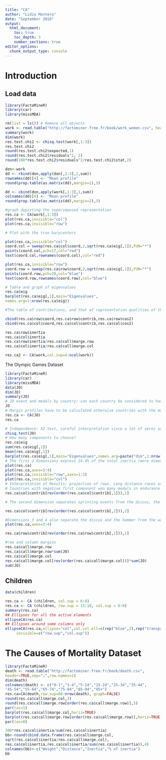 ---
title: "CA"
author: "Lidia Montero"
date: "September 2016"
output: 
  html_document: 
    toc: true
    toc_depth: 3
    number_sections: true
editor_options: 
  chunk_output_type: console
---

# Introduction

## Load data 


```{r}

library(FactoMineR)
library(car)
library(missMDA)

rm(list = ls()) # Remove all objects
work <- read.table("http://factominer.free.fr/book/work_women.csv", header=TRUE,row.names=1,sep=";")
summary(work)
dim(work)
res.test.chi2 <- chisq.test(work[,1:3])
res.test.chi2
round(res.test.chi2$expected,1)
round(res.test.chi2$residuals^2, 2)
round(100*res.test.chi2$residuals^2/res.test.chi2$stat,2)

don<-work
dd <- rbind(don,apply(don[,1:3],2,sum))
rownames(dd)[4] <- "Mean profile"
round(prop.table(as.matrix(dd),margin=1),3)

dd <- cbind(don,apply(work[,1:3],1,sum))
colnames(dd)[4] <- "Mean profile"
round(prop.table(as.matrix(dd),margin=2),3)

#graph depicting the superimposed representation
res.ca <- CA(work[,1:3])
plot(res.ca,invisible="col")
plot(res.ca,invisible="row")

# Plot with the true barycenters

plot(res.ca,invisible="col")
coord.col = sweep(res.ca$col$coord,2,sqrt(res.ca$eig[,1]),FUN="*")
points(coord.col,pch=17,col="red")
text(coord.col,rownames(coord.col),col="red")

plot(res.ca,invisible="row")
coord.row = sweep(res.ca$row$coord,2,sqrt(res.ca$eig[,1]),FUN="*")
points(coord.row,pch=20,col="blue")
text(coord.row,rownames(coord.row),col="blue")

# Table and graph of eigenvalues
res.ca$eig
barplot(res.ca$eig[,1],main="Eigenvalues",
names.arg=1:nrow(res.ca$eig))

#The table of contributions, and that of representation qualities of the rows and columns

cbind(res.ca$row$coord,res.ca$row$contrib,res.ca$row$cos2)
cbind(res.ca$col$coord,res.ca$col$contrib,res.ca$col$cos2)

res.ca$row$inertia
res.ca$col$inertia
res.ca$row$inertia/res.ca$call$marge.row
res.ca$col$inertia/res.ca$call$marge.col

res.ca2 <- CA(work,col.sup=4:ncol(work))
```

The Olympic Games Dataset

```{r}
library(FactoMineR)
library(car)
library(missMDA)
data(JO)
dim(JO)
summary(JO)
# JO event and medals by country: can each country be considered to have the same athletic profile? Can each event be considered to have the same geographical profile ?
JO
# Margin profiles have to be calculated otherwise countries with the most medals have a greater influence on the analysis
res.ca <- CA(JO)
res.ca

# Independence: X2 test, careful interpretation since a lot of zeros are present (consider 80% of the theoretical sample size to be greater than 5, and the others to be greater than 1). Anyway, pvalue is so small, independence can be rejected
chisq.test(JO)
# How many components to choose?
res.ca$eig
sum(res.ca$eig[,1])
mean(res.ca$eig[,1])
barplot(res.ca$eig[,1],main="Eigenvalues",names.arg=paste("dim",1:nrow(res.ca$eig)))
# The first 2 dimensions express 24.4% of the total inertia (more dimensions have to be considered)
plot(res.ca)
plot(res.ca,axes=3:4)
plot(res.ca,invisible="row",axes=1:2)
plot(res.ca,invisible="col")
# Interpretation of Results: projection of rows. Long distance races are separated from the other events on first dimension
# Countries with negative first component won many medals in endurance events (African countries). The most extreme elements are not necessarily those which contributed the most to the construction of the dimensions. Ethiopia, Kenya, and Morocco account for 65% of the construction of the first dimension
res.ca$col$contrib[rev(order(res.ca$col$contrib[,1])),1]

# The second dimension separates sprinting events from the discus, the hammer, and walking (20 km and 50 km)

res.ca$col$contrib[rev(order(res.ca$col$contrib[,2])),2]

#Dimensions 3 and 4 also separate the discus and the hammer from the walking events (20 km and 50 km)
plot(res.ca,axes=3:4)

res.ca$row$contrib[rev(order(res.ca$row$contrib[,1])),1]

#row and column margins 
res.ca$call$marge.row
res.ca$call$marge.row*sum(JO)
res.ca$call$marge.col
res.ca$call$marge.col[rev(order(res.ca$call$marge.col))]*sum(JO)
sum(JO)
```
## Children
```{r}
data(children)

res.ca <- CA (children, col.sup = 6:8)
res.ca <- CA (children, row.sup = 15:18, col.sup = 6:8)
summary(res.ca)
## Ellipses for all the active elements
ellipseCA(res.ca)
## Ellipses around some columns only
ellipseCA(res.ca,ellipse="col",col.col.ell=c(rep("blue",2),rep("transparent",3)),
     invisible=c("row.sup","col.sup"))
```

# The Causes of Mortality Dataset
```{r}
library(FactoMineR)
death <- read.table("http://factominer.free.fr/book/death.csv",
header=TRUE,sep=";",row.names=1)
dim(death)
colnames(death) <- c("0-1","1-4","5-14","15-24","25-34","35-44",
"45-54","55-64","65-74","75-84","85-94","95+")
res.ca=CA(death,row.sup=66:nrow(death), graph=FALSE)
round(res.ca$call$marge.col,3)
round(res.ca$call$marge.row[order(res.ca$call$marge.row)],3)
par(las=1)
barplot(res.ca$call$marge.col,horiz=TRUE)
barplot(res.ca$call$marge.row[order(res.ca$call$marge.row)],horiz=TRUE)
par(las=0)

100*res.ca$col$inertia/sum(res.ca$col$inertia)
bb<-round(cbind.data.frame(res.ca$call$marge.col,
sqrt(res.ca$col$inertia/res.ca$call$marge.col),
res.ca$col$inertia,res.ca$col$inertia/sum(res.ca$col$inertia)),4)
colnames(bb)<-c("Weight","Distance","Inertia","% of inertia")
bb
```

